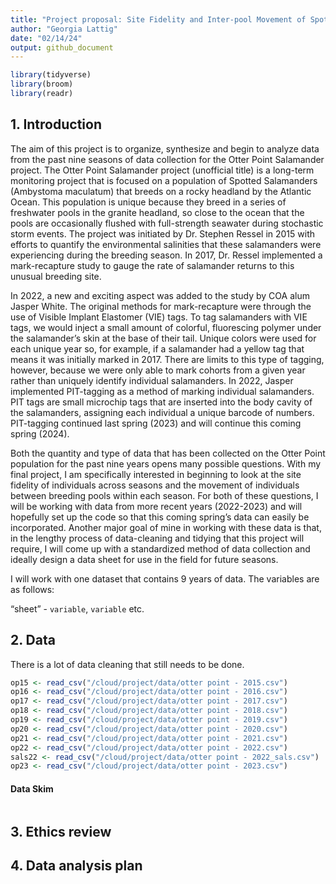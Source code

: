 ```yaml
---
title: "Project proposal: Site Fidelity and Inter-pool Movement of Spotted Salamanders by the Sea"
author: "Georgia Lattig"
date: "02/14/24"
output: github_document
---
```


```r
library(tidyverse)
library(broom)
library(readr)
```

## 1. Introduction

The aim of this project is to organize, synthesize and begin to analyze data from the past nine seasons of data collection for the Otter Point Salamander project. The Otter Point Salamander project (unofficial title) is a long-term monitoring project that is focused on a population of Spotted Salamanders (Ambystoma maculatum) that breeds on a rocky headland by the Atlantic Ocean. This population is unique because they breed in a series of freshwater pools in the granite headland, so close to the ocean that the pools are occasionally flushed with full-strength seawater during stochastic storm events. The project was initiated by Dr. Stephen Ressel in 2015 with efforts to quantify the environmental salinities that these salamanders were experiencing during the breeding season. In 2017, Dr. Ressel implemented a mark-recapture study to gauge the rate of salamander returns to this unusual breeding site. 

In 2022, a new and exciting aspect was added to the study by COA alum Jasper White. The original methods for mark-recapture were through the use of Visible Implant Elastomer (VIE) tags. To tag salamanders with VIE tags, we would inject a small amount of colorful, fluorescing polymer under the salamander's skin at the base of their tail. Unique colors were used for each unique year so, for example, if a salamander had a yellow tag that means it was initially marked in 2017. There are limits to this type of tagging, however, because we were only able to mark cohorts from a given year rather than uniquely identify individual salamanders. In 2022, Jasper implemented PIT-tagging as a method of marking individual salamanders. PIT tags are small microchip tags that are inserted into the body cavity of the salamanders, assigning each individual a unique barcode of numbers. PIT-tagging continued last spring (2023) and will continue this coming spring (2024). 

Both the quantity and type of data that has been collected on the Otter Point population for the past nine years opens many possible questions. With my final project, I am specifically interested in beginning to look at the site fidelity of individuals across seasons and the movement of individuals between breeding pools within each season. For both of these questions, I will be working with data from more recent years (2022-2023) and will hopefully set up the code so that this coming spring's data can easily be incorporated. Another major goal of mine in working with these data is that, in the lengthy process of data-cleaning and tidying that this project will require, I will come up with a standardized method of data collection and ideally design a data sheet for use in the field for future seasons.



I will work with one dataset that contains 9 years of data. The variables are as follows:

"sheet" - `variable`, `variable` etc.


## 2. Data

There is a lot of data cleaning that still needs to be done.

```r
op15 <- read_csv("/cloud/project/data/otter point - 2015.csv")
op16 <- read_csv("/cloud/project/data/otter point - 2016.csv")
op17 <- read_csv("/cloud/project/data/otter point - 2017.csv")
op18 <- read_csv("/cloud/project/data/otter point - 2018.csv")
op19 <- read_csv("/cloud/project/data/otter point - 2019.csv")
op20 <- read_csv("/cloud/project/data/otter point - 2020.csv")
op21 <- read_csv("/cloud/project/data/otter point - 2021.csv")
op22 <- read_csv("/cloud/project/data/otter point - 2022.csv")
sals22 <- read_csv("/cloud/project/data/otter point - 2022_sals.csv")
op23 <- read_csv("/cloud/project/data/otter point - 2023.csv")
```

#### Data Skim

```r

```


## 3. Ethics review


## 4. Data analysis plan



